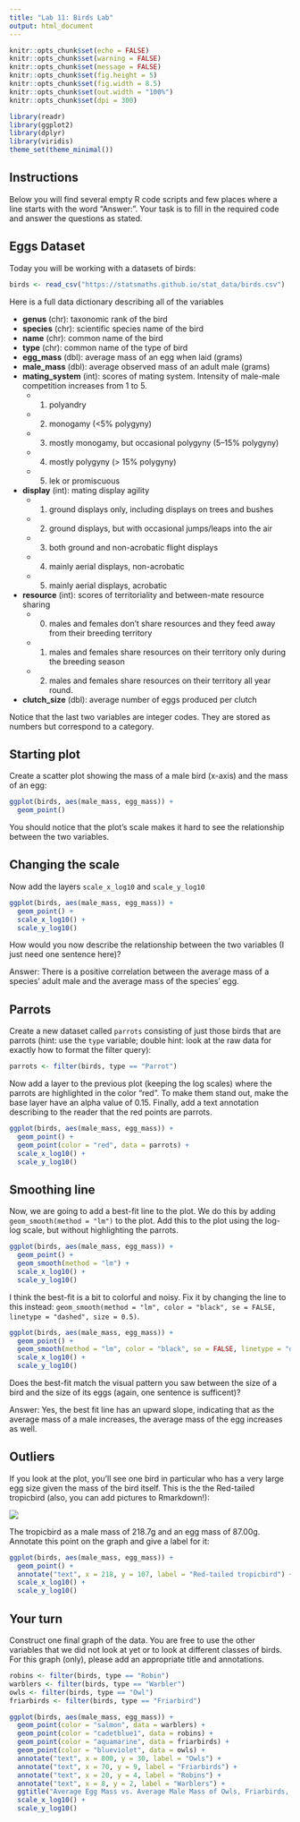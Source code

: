 ---
title: "Lab 11: Birds Lab"
output: html_document
---

```{r setup, include=FALSE}
knitr::opts_chunk$set(echo = FALSE)
knitr::opts_chunk$set(warning = FALSE)
knitr::opts_chunk$set(message = FALSE)
knitr::opts_chunk$set(fig.height = 5)
knitr::opts_chunk$set(fig.width = 8.5)
knitr::opts_chunk$set(out.width = "100%")
knitr::opts_chunk$set(dpi = 300)

library(readr)
library(ggplot2)
library(dplyr)
library(viridis)
theme_set(theme_minimal())
```

## Instructions

Below you will find several empty R code scripts and few places where a line
starts with the word "Answer:". Your task is to fill in the required code and
answer the questions as stated.

## Eggs Dataset

Today you will be working with a datasets of birds:

```{r}
birds <- read_csv("https://statsmaths.github.io/stat_data/birds.csv")
```

Here is a full data dictionary describing all of the variables

- **genus** (chr): taxonomic rank of the bird
- **species** (chr): scientific species name of the bird
- **name** (chr): common name of the bird
- **type** (chr): common name of the type of bird
- **egg_mass** (dbl): average mass of an egg when laid (grams)
- **male_mass** (dbl): average observed mass of an adult male (grams)
- **mating_system** (int): scores of mating system. Intensity of male-male competition increases from 1 to 5.
    - (1) polyandry
    - (2) monogamy (<5% polygyny)
    - (3) mostly monogamy, but occasional polygyny (5–15% polygyny)
    - (4) mostly polygyny (> 15% polygyny)
    - (5) lek or promiscuous
- **display** (int): mating display agility
    - (1) ground displays only, including displays on trees and bushes
    - (2) ground displays, but with occasional jumps/leaps into the air
    - (3) both ground and non-acrobatic flight displays
    - (4) mainly aerial displays, non-acrobatic
    - (5) mainly aerial displays, acrobatic
- **resource** (int): scores of territoriality and between-mate resource sharing
    - (0) males and females don't share resources and they feed away from their breeding territory
    - (1) males and females share resources on their territory only during the breeding season
    - (2) males and females share resources on their territory all year round.
- **clutch_size** (dbl): average number of eggs produced per clutch

Notice that the last two variables are integer codes. They are stored as numbers but
correspond to a category.

## Starting plot

Create a scatter plot showing the mass of a male bird (x-axis) and the mass of an egg:

```{r}
ggplot(birds, aes(male_mass, egg_mass)) +
  geom_point()
```

You should notice that the plot's scale makes it hard to see the relationship between the two variables.

## Changing the scale

Now add the layers `scale_x_log10` and `scale_y_log10`

```{r}
ggplot(birds, aes(male_mass, egg_mass)) +
  geom_point() +
  scale_x_log10() +
  scale_y_log10()
```

How would you now describe the relationship between the two variables (I just need one sentence here)?

Answer: There is a positive correlation between the average mass of a species' adult male and the average mass of the species' egg.

## Parrots

Create a new dataset called `parrots` consisting of just those birds that are
parrots (hint: use the `type` variable; double hint: look at the raw data for
exactly how to format the filter query):

```{r}
parrots <- filter(birds, type == "Parrot")
```

Now add a layer to the previous plot (keeping the log scales) where the parrots are highlighted in the
color "red". To make them stand out, make the base layer have an alpha value of 0.15. Finally, add
a text annotation describing to the reader that the red points are parrots.

```{r}
ggplot(birds, aes(male_mass, egg_mass)) +
  geom_point() +
  geom_point(color = "red", data = parrots) +
  scale_x_log10() +
  scale_y_log10()
```

## Smoothing line

Now, we are going to add a best-fit line to the plot. We do this by adding `geom_smooth(method = "lm")` to
the plot. Add this to the plot using the log-log scale, but without highlighting the parrots.

```{r}
ggplot(birds, aes(male_mass, egg_mass)) +
  geom_point() +
  geom_smooth(method = "lm") +
  scale_x_log10() +
  scale_y_log10()
```

I think the best-fit is a bit to colorful and noisy. Fix it by changing the line to this instead:
`geom_smooth(method = "lm", color = "black", se = FALSE, linetype = "dashed", size = 0.5)`.

```{r}
ggplot(birds, aes(male_mass, egg_mass)) +
  geom_point() +
  geom_smooth(method = "lm", color = "black", se = FALSE, linetype = "dashed", size = 0.5) +
  scale_x_log10() +
  scale_y_log10()
```

Does the best-fit match the visual pattern you saw between the size of a bird and the size of its eggs (again,
one sentence is sufficent)?

Answer: Yes, the best fit line has an upward slope, indicating that as the average mass of a male increases, the average mass of the egg increases as well.

## Outliers

If you look at the plot, you'll see one bird in particular who has a very large egg size given the mass of
the bird itself. This is the the Red-tailed tropicbird (also, you can add pictures to Rmarkdown!):

![](https://upload.wikimedia.org/wikipedia/commons/thumb/4/47/Red-tailed_Tropicbird_RWD2.jpg/640px-Red-tailed_Tropicbird_RWD2.jpg)

The tropicbird as a male mass of 218.7g and an egg mass of 87.00g. Annotate this point on the graph and give a label for
it:

```{r}
ggplot(birds, aes(male_mass, egg_mass)) +
  geom_point() +
  annotate("text", x = 218, y = 107, label = "Red-tailed tropicbird") +
  scale_x_log10() +
  scale_y_log10()
```

## Your turn

Construct one final graph of the data. You are free to use the other variables that we did not look at yet or to look at
different classes of birds. For this graph (only), please add an appropriate title and annotations.

```{r}
robins <- filter(birds, type == "Robin")
warblers <- filter(birds, type == "Warbler")
owls <- filter(birds, type == "Owl")
friarbirds <- filter(birds, type == "Friarbird")

ggplot(birds, aes(male_mass, egg_mass)) +
  geom_point(color = "salmon", data = warblers) +
  geom_point(color = "cadetblue1", data = robins) +
  geom_point(color = "aquamarine", data = friarbirds) +
  geom_point(color = "blueviolet", data = owls) +
  annotate("text", x = 800, y = 30, label = "Owls") +
  annotate("text", x = 70, y = 9, label = "Friarbirds") +
  annotate("text", x = 20, y = 4, label = "Robins") +
  annotate("text", x = 8, y = 2, label = "Warblers") +
  ggtitle("Average Egg Mass vs. Average Male Mass of Owls, Friarbirds, Robins, and Warblers") +
  scale_x_log10() +
  scale_y_log10()
```












